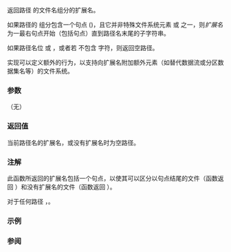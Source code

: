 {{cpp/experimental/fs/path/title|extension}}
{{cpp/experimental/fs/path/navbar}}
{{dcl begin}}
{{dcl|since=fs_ts|1=
path extension() const;
}}
{{dcl end}}

返回路径 {{c|*this}} 的文件名组分的扩展名。

如果路径的 {{ltt|cpp/experimental/fs/path/filename|filename()}} 组分包含一个句点 ({{ttb|.}})，且它并非特殊文件系统元素 {{spar|点}} 或 {{spar|点点}} 之一，则''扩展名''为一最右句点开始（包括句点）直到路径名末尾的子字符串。

如果路径名位 {{tt|.}} 或 {{tt|..}}，或者若 {{ltt|cpp/experimental/fs/path/filename|filename()}} 不包含 {{tt|.}} 字符，则返回空路径。

实现可以定义额外的行为，以支持向扩展名附加额外元素（如替代数据流或分区数据集名等）的文件系统。

===参数===
（无）

===返回值===
当前路径名的扩展名，或没有扩展名时为空路径。

{{cpp/impldef exception}}

===注解===
此函数所返回的扩展名包括一个句点，以使其可以区分以句点结尾的文件（函数返回 {{c|"."}}）和没有扩展名的文件（函数返回 {{c|""}}）。

对于任何路径 {{tt|p}}，{{c|1=p.stem()+p.extension() == p.filename()}}。

===示例===
{{example 
|code=
#include &lt;experimental/filesystem&gt;
#include &lt;iostream&gt;
namespace fs = std::experimental::filesystem;

int main()
{
    std::cout &lt;&lt; fs::path("/foo/bar.txt").extension() &lt;&lt; '\n'
              &lt;&lt; fs::path("/foo/bar.").extension() &lt;&lt; '\n'
              &lt;&lt; fs::path("/foo/bar").extension() &lt;&lt; '\n'
              &lt;&lt; fs::path("/foo/bar.txt/bar.cc").extension() &lt;&lt; '\n'
              &lt;&lt; fs::path("/foo/bar.txt/bar.").extension() &lt;&lt; '\n'
              &lt;&lt; fs::path("/foo/bar.txt/bar").extension() &lt;&lt; '\n'
              &lt;&lt; fs::path("/foo/.").extension() &lt;&lt; '\n'
              &lt;&lt; fs::path("/foo/..").extension() &lt;&lt; '\n'
              &lt;&lt; fs::path("/foo/.hidden").extension() &lt;&lt; '\n';
}
|output=
".txt"
"."
""
".cc"
"."
""
""
""
".hidden"
}}

===参阅===
{{dsc begin}}
{{dsc inc|cpp/experimental/fs/path/dsc filename}}
{{dsc inc|cpp/experimental/fs/path/dsc stem}}
{{dsc inc|cpp/experimental/fs/path/dsc replace_extension}}
{{dsc mem fun|cpp/experimental/fs/path/has_path|title=has_extension|检查对应路径元素是否非空}}
{{dsc end}}